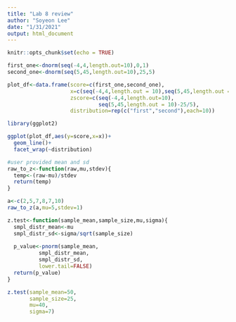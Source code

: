 ```yaml
---
title: "Lab 8 review"
author: "Soyeon Lee"
date: "1/31/2021"
output: html_document
---
```


```r
knitr::opts_chunk$set(echo = TRUE)
```

```r
first_one<-dnorm(seq(-4,4,length.out=10),0,1)
second_one<-dnorm(seq(5,45,length.out=10),25,5)

plot_df<-data.frame(score=c(first_one,second_one),
                    x=c(seq(-4,4,length.out = 10),seq(5,45,length.out = 10)),
                    zscore=c(seq(-4,4,length.out=10),
                             seq(5,45,length.out = 10)-25/5),
                    distribution=rep(c("first","second"),each=10))

library(ggplot2)

ggplot(plot_df,aes(y=score,x=x))+
  geom_line()+
  facet_wrap(~distribution)
```

```r

#user provided mean and sd
raw_to_z<-function(raw,mu,stdev){
  temp<-(raw-mu)/stdev
  return(temp)
}

a<-c(2,5,7,8,7,10)
raw_to_z(a,mu=5,stdev=1)
```

```r
z.test<-function(sample_mean,sample_size,mu,sigma){
  smpl_distr_mean<-mu
  smpl_distr_sd<-sigma/sqrt(sample_size)
  
  p_value<-pnorm(sample_mean,
          smpl_distr_mean,
          smpl_distr_sd,
          lower.tail=FALSE)
  return(p_value)
}

z.test(sample_mean=50,
       sample_size=25,
       mu=40,
       sigma=7)
```

